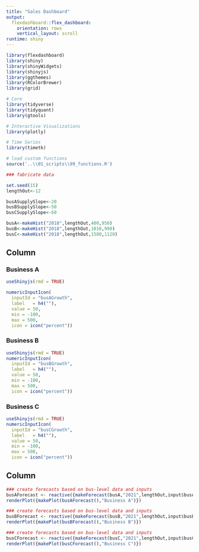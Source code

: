 ```yaml
---
title: "Sales Dashboard"
output: 
  flexdashboard::flex_dashboard:
    orientation: rows
    vertical_layout: scroll
runtime: shiny
---
```


```r
library(flexdashboard)
library(shiny)
library(shinyWidgets)
library(shinyjs)
library(ggthemes)
library(RColorBrewer)
library(grid)

# Core
library(tidyverse)
library(tidyquant)
library(gtools)

# Interactive Visualizations
library(plotly)

# Time Series
library(timetk)

# load custom functions
source('..\\01_scripts\\99_functions.R')
```

```r
### fabricate data

set.seed(15) 
lengthOut<-12

busASupplySlope<-20
busBSupplySlope<-50
busCSupplySlope<-60

busA<-makeHist("2018",lengthOut,400,950)
busB<-makeHist("2018",lengthOut,1010,990)
busC<-makeHist("2018",lengthOut,1580,1120)
```

Column {data-height=100}
-----------------------------------------------------------------------

### Business A
```r
useShinyjs(rmd = TRUE)

numericInputIcon(
  inputId = "busAGrowth",
  label   = h4(""),
  value = 50,
  min = -100,
  max = 500,
  icon = icon("percent"))
```

### Business B
```r
useShinyjs(rmd = TRUE)
numericInputIcon(
  inputId = "busBGrowth",
  label   = h4(""),
  value = 50,
  min = -100,
  max = 500,
  icon = icon("percent"))
```

### Business C
```r
useShinyjs(rmd = TRUE)
numericInputIcon(
  inputId = "busCGrowth",
  label   = h4(""),
  value = 50,
  min = -100,
  max = 500,
  icon = icon("percent"))
```


Column {data-height=300}
-----------------------------------------------------------------------


```r
### create forecasts based on bus-level data and inputs
busAForecast <- reactive({makeForecast(busA,"2021",lengthOut,input$busAGrowth,busASupplySlope)})
renderPlot({makePlot(busAForecast(),"Business A")})
```


```r
### create forecasts based on bus-level data and inputs
busBForecast <- reactive({makeForecast(busB,"2021",lengthOut,input$busBGrowth,busBSupplySlope)})
renderPlot({makePlot(busBForecast(),"Business B")})
```


```r
### create forecasts based on bus-level data and inputs
busCForecast <- reactive({makeForecast(busC,"2021",lengthOut,input$busCGrowth,busCSupplySlope)})
renderPlot({makePlot(busCForecast(),"Business C")})
```




